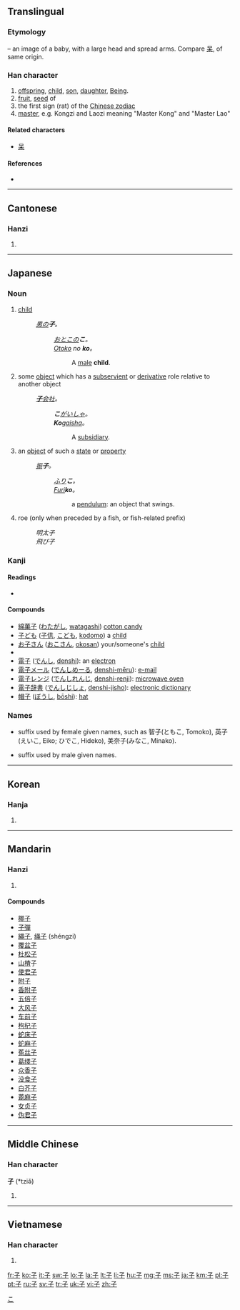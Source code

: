 ==Translingual==
{{stroke order|type=animate}}
===Etymology===
{{liushu|p}} – an image of a baby, with a large head and spread arms. Compare [[呆]], of same origin.

{{Han etyl}}

===Han character===
{{Han char|rn=39|rad=子|as=00|sn=3|four=1740<sub>7</sub>|canj=弓木 (ND)|ids=⿻[[了]][[一]])}}

# [[offspring]], [[child]], [[son]], [[daughter]], [[being|Being]].
# [[fruit]], [[seed]] of
# the first sign (rat) of the [[Wikipedia:Chinese zodiac|Chinese zodiac]]
# [[master]], e.g. Kongzi and Laozi meaning "Master Kong" and "Master Lao"

====Related characters====
* [[呆]]

====References====
* {{Han ref|kx=0277.010|dkj=06930|dj=0543.150|hdz=21006.060|uh=5B50|ud=23376|bh=A46C|bd=42092}}

----

==Cantonese==

===Hanzi===
{{yue-hanzi|jyut=[[zi2]]|y=[[ji2]]}}

# {{defn|Cantonese|sort=子00}}

----

==Japanese==

===Noun===
{{ja-noun|k|hira=こ|rom=ko}}

# [[child]]
#: ''[[男]]の'''子'''。''
#:: ''[[おとこ]]の'''こ'''。''
#:: ''[[otoko|Otoko]] no '''ko'''。''
#::: A [[male]] '''child'''.
# some [[object]] which has a [[subservient]] or [[derivative]] role relative to another object
#: ''[[子会社|'''子'''会社]]。''
#:: '''''こ'''[[かいしゃ|がいしゃ]]。''
#:: '''''Ko'''[[kaisha|gaisha]]。''
#::: A [[subsidiary]].
# an [[object]] of such a [[state]] or [[property]]
#: ''[[振]]'''子'''。''
#:: ''[[ふり]]'''こ'''。''
#:: ''[[furi|Furi]]'''ko'''。''
#::: a [[pendulum]]: an object that swings.
# roe (only when preceded by a fish, or fish-related prefix)
#: ''明太子''
#: ''飛び子''

===Kanji===
{{ja-kanji|grade=1|rs=子00}}

====Readings====
* {{ja-readings|on=[[し]] ([[shi]]), [[す]] ([[su]])|kun=[[こ]] ([[ko]]), [[ね]] ([[ne]])}}

====Compounds====
* [[綿菓子]] ([[わたがし]], [[watagashi]]) [[cotton candy]]
* [[子ども]] ([[子供]], [[こども]], [[kodomo]]) a [[child]]
* [[お子さん]] ([[おこさん]], [[okosan]]) your/someone's [[child]]
* {{term|子犬||[[puppy]]|tr=[[こいぬ]], [[koinu]]|sc=Jpan|lang=ja}}
* [[電子]] ([[でんし]], [[denshi]]): an [[electron]]
* [[電子メール]] ([[でんしめーる]], [[denshi-mēru]]): [[e-mail]]
* [[電子レンジ]] ([[でんしれんじ]], [[denshi-renji]]): [[microwave oven]]
* [[電子辞書]] ([[でんしじしょ]], [[denshi-jisho]]): [[electronic dictionary]]
* [[帽子]] ([[ぼうし ]], [[bōshi]]): [[hat]]

===Names===
{{rfc-header|Names|lang=ja}}
* suffix used by female given names, such as 智子(ともこ, Tomoko), 英子(えいこ, Eiko; ひでこ, Hideko), 美奈子(みなこ, Minako).
* {{rare|lang=ja}} suffix used by male given names.

[[Category:ja:Family|こ]]

----

==Korean==

===Hanja===
{{ko-hanja|hangeul=자|eumhun=아들|rv=ja|mr=cha}}

# {{defn|Korean|sort=子00}}

----

==Mandarin==

===Hanzi===
{{cmn-hanzi|pin=[[zǐ]] ([[zi3]])|wg=[[tzu3|tzu<sup>3</sup>]]}}

# {{defn|Mandarin|sort=子00}}

====Compounds====
* [[椰子]]
* [[子彈]]
* [[繩子]], [[绳子]] (shéngzi)
* [[覆盆子]]
* [[杜松子]]
* [[山楂]]子
* [[使君子]]
* [[附子]]
* [[香附子]]
* [[五倍子]]
* [[大风子]]
* [[车前子]]
* [[枸杞子]]
* [[蛇床子]]
* [[蛇麻子]]
* [[菟丝子]]
* [[葛缕子]]
* [[众香子]]
* [[没食子]]
* [[白芥子]]
* [[蓖麻子]]
* [[女贞子]]
* [[伪君子]]

----

==Middle Chinese==

===Han character===
'''子''' (*tziə̌)<!--asterisk signifies that this is a reconstructed pronunciation-->

# {{defn|Middle Chinese|sort=子00}}

----

==Vietnamese==

===Han character===
{{vi-hantu|[[tử]], [[tí]], [[tở]]|rs=子00}}

# {{defn|Vietnamese|sort=子00}}

[[fr:子]]
[[ko:子]]
[[it:子]]
[[sw:子]]
[[lo:子]]
[[la:子]]
[[lt:子]]
[[li:子]]
[[hu:子]]
[[mg:子]]
[[ms:子]]
[[ja:子]]
[[km:子]]
[[pl:子]]
[[pt:子]]
[[ru:子]]
[[sv:子]]
[[tr:子]]
[[uk:子]]
[[vi:子]]
[[zh:子]]